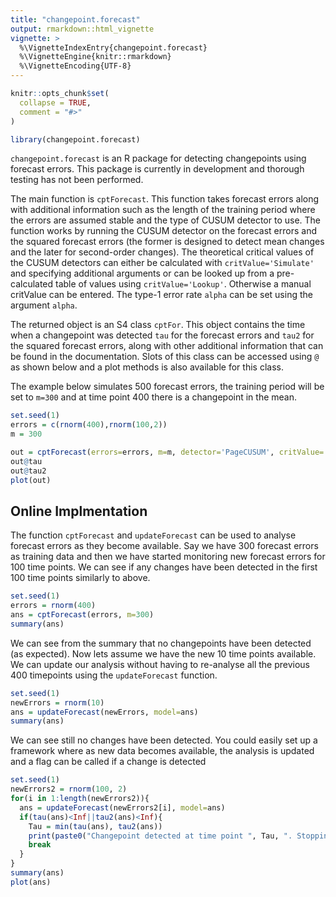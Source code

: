 ```yaml
---
title: "changepoint.forecast"
output: rmarkdown::html_vignette
vignette: >
  %\VignetteIndexEntry{changepoint.forecast}
  %\VignetteEngine{knitr::rmarkdown}
  %\VignetteEncoding{UTF-8}
---
```


```r
knitr::opts_chunk$set(
  collapse = TRUE,
  comment = "#>"
)
```

```r
library(changepoint.forecast)
```

`changepoint.forecast` is an R package for detecting changepoints using forecast errors. This package is currently in development and thorough testing has not been performed.

The main function is `cptForecast`. This function takes forecast errors along with additional information such as the length of the training period where the errors are assumed stable and the type of CUSUM detector to use. The function works by running the CUSUM detector on the forecast errors and the squared forecast errors (the former is designed to detect mean changes and the later for second-order changes). The theoretical critical values of the CUSUM detectors can either be calculated with `critValue='Simulate'` and specifying additional arguments or can be looked up from a pre-calculated table of values using `critValue='Lookup'`. Otherwise a manual critValue can be entered. The type-1 error rate `alpha` can be set using the argument `alpha`.

The returned object is an S4 class `cptFor`. This object contains the time when a changepoint was detected `tau` for the forecast errors and `tau2` for the squared forecast errors, along with other additional information that can be found in the documentation. Slots of this class can be accessed using `@` as shown below and a plot methods is also available for this class. 


The example below simulates 500 forecast errors, the training period will be set to `m=300` and at time point 400 there is a changepoint in the mean. 

```r
set.seed(1)
errors = c(rnorm(400),rnorm(100,2))
m = 300

out = cptForecast(errors=errors, m=m, detector='PageCUSUM', critValue='Lookup', alpha=0.05)
out@tau
out@tau2
plot(out)

```


## Online Implmentation 
The function `cptForecast` and `updateForecast` can be used to analyse forecast errors as they become available. Say we have 300 forecast errors as training data and then we have started monitoring new forecast errors for 100 time points. We can see if any changes have been detected in the first 100 time points similarly to above.

```r
set.seed(1)
errors = rnorm(400)
ans = cptForecast(errors, m=300)
summary(ans)
```

We can see from the summary that no changepoints have been detected (as expected). Now lets assume we have the new 10 time points available. We can update our analysis without having to re-analyse all the previous 400 timepoints using the `updateForecast` function.

```r
set.seed(1)
newErrors = rnorm(10)
ans = updateForecast(newErrors, model=ans)
summary(ans)
```
We can see still no changes have been detected. You could easily set up a framework where as new data becomes available, the analysis is updated and a flag can be called if a change is detected

```r
set.seed(1)
newErrors2 = rnorm(100, 2)
for(i in 1:length(newErrors2)){
  ans = updateForecast(newErrors2[i], model=ans)
  if(tau(ans)<Inf||tau2(ans)<Inf){
    Tau = min(tau(ans), tau2(ans))
    print(paste0("Changepoint detected at time point ", Tau, ". Stopping analysis"))
    break
  }
}
summary(ans)
plot(ans)
```



